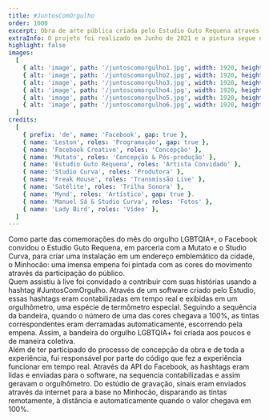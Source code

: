 ```yaml
---
title: #JuntosComOrgulho
order: 1000
excerpt: Obra de arte pública criada pelo Estudio Guto Requena através da interação do público em uma live do Facebook em homenagem ao mês do orgulho LGBTQIA+.
extraInfo: O projeto foi realizado em Junho de 2021 e a pintura segue na empena do prédio.<br /> <br />[Vídeo case](https://www.youtube.com/watch?v=PMHYVN3A11o)
highlight: false
images:
  [
    { alt: 'image', path: '/juntoscomorgulho1.jpg', width: 1920, height: 720 },
    { alt: 'image', path: '/juntoscomorgulho2.jpg', width: 1920, height: 720 },
    { alt: 'image', path: '/juntoscomorgulho3.jpg', width: 1920, height: 720 },
    { alt: 'image', path: '/juntoscomorgulho4.jpg', width: 1920, height: 720 },
    { alt: 'image', path: '/juntoscomorgulho5.jpg', width: 1920, height: 720 },
    { alt: 'image', path: '/juntoscomorgulho6.jpg', width: 1920, height: 720 },
  ]
credits:
  [
    { prefix: 'de', name: 'Facebook', gap: true },
    { name: 'Leston', roles: 'Programação', gap: true },
    { name: 'Facebook Creative', roles: 'Concepção' },
    { name: 'Mutato', roles: 'Concepção & Pós-produção' },
    { name: 'Estudio Guto Requena', roles: 'Artista Convidado' },
    { name: 'Studio Curva', roles: 'Produtora' },
    { name: 'Freak House', roles: 'Transmissão Live' },
    { name: 'Satélite', roles: 'Trilha Sonora' },
    { name: 'Mynd', roles: 'Artístico', gap: true }.
    { name: 'Manuel Sá & Studio Curva', roles: 'Fotos' },
    { name: 'Lady Bird', roles: 'Vídeo' },
  ]
---
```

Como parte das comemorações do mês do orgulho LGBTQIA+, o Facebook convidou o Estudio Guto Requena, em parceria com a Mutato e o Studio Curva, para criar uma instalação em um endereço emblemático da cidade, o Minhocão: uma imensa empena foi pintada com as cores do movimento através da participação do público.
<br />
Quem assistiu à live foi convidado a contribuir com suas histórias usando a hashtag #JuntosComOrgulho. Através de um software criado pelo Estudio, essas hashtags eram contabilizadas em tempo real e exibidas em um orgulhômetro, uma espécie de termômetro especial. Seguindo a sequência da bandeira, quando o número de uma das cores chegava a 100%, as tintas correspondentes eram derramadas automaticamente, escorrendo pela empena. Assim, a bandeira do orgulho LGBTQIA+ foi criada aos poucos e de maneira coletiva.
<br />
Além de ter participado do processo de concepção da obra e de toda a experiência, fui responsável por parte do código que fez a experiência funcionar em tempo real. Através da API do Facebook, as hashtags eram lidas e enviadas para o software, na sequencia contabilizadas  e assim geravam o orgulhômetro. Do estúdio de gravação, sinais eram enviados através da internet para a base no Minhocão, disparando as tintas remotamente, à distância e automaticamente quando o valor chegava em 100%.
